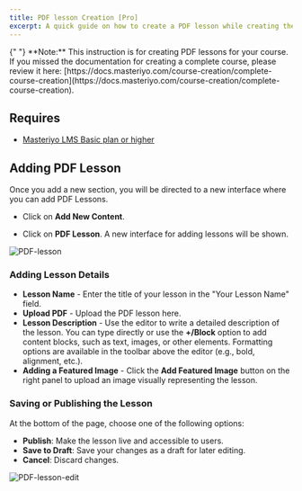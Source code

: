 ```yaml
---
title: PDF lesson Creation [Pro]
excerpt: A quick guide on how to create a PDF lesson while creating the course.
---
```


<Callout>
  {" "} 
**Note:** This instruction is for creating PDF lessons for your course. If you missed the documentation for creating a complete course, please review it here: [https://docs.masteriyo.com/course-creation/complete-course-creation](https://docs.masteriyo.com/course-creation/complete-course-creation).
</Callout>

## Requires
- [Masteriyo LMS Basic plan or higher](https://masteriyo.com/pricing/)  

## Adding PDF Lesson

Once you add a new section, you will be directed to a new interface where you can add PDF Lessons.

- Click on **Add New Content**.

- Click on **PDF Lesson**. A new interface for adding lessons will be shown.

![PDF-lesson](https://github.com/user-attachments/assets/54668aa6-96f4-49c9-82a2-220b64ed154b)

### Adding Lesson Details
   - **Lesson Name** - Enter the title of your lesson in the "Your Lesson Name" field.
   - **Upload PDF** - Upload the PDF lesson here.
   - **Lesson Description** - Use the editor to write a detailed description of the lesson. You can type directly or use the **+/Block** option to add content blocks, such as text, images, or other elements. Formatting options are available in the toolbar above the editor (e.g., bold, alignment, etc.).
   - **Adding a Featured Image** - Click the **Add Featured Image** button on the right panel to upload an image visually representing the lesson.

### Saving or Publishing the Lesson

At the bottom of the page, choose one of the following options:
- **Publish**: Make the lesson live and accessible to users.
- **Save to Draft**: Save your changes as a draft for later editing.
- **Cancel**: Discard changes.

![PDF-lesson-edit](https://github.com/user-attachments/assets/34ae111a-db6f-4929-821e-5d1c272992eb)
